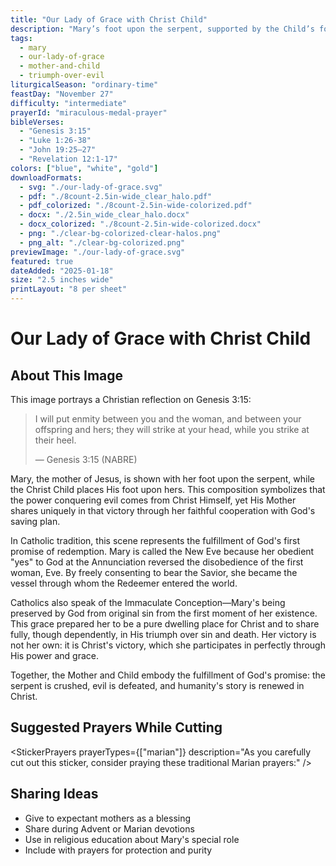 ```yaml
---
title: "Our Lady of Grace with Christ Child"
description: "Mary’s foot upon the serpent, supported by the Child’s foot upon hers, symbolizes humanity’s victory over evil—won by Christ, shared through His Mother’s faithful cooperation"
tags:
  - mary
  - our-lady-of-grace
  - mother-and-child
  - triumph-over-evil
liturgicalSeason: "ordinary-time"
feastDay: "November 27"
difficulty: "intermediate"
prayerId: "miraculous-medal-prayer"
bibleVerses:
  - "Genesis 3:15"
  - "Luke 1:26-38"
  - "John 19:25–27"
  - "Revelation 12:1-17"
colors: ["blue", "white", "gold"]
downloadFormats:
  - svg: "./our-lady-of-grace.svg"
  - pdf: "./8count-2.5in-wide_clear_halo.pdf"
  - pdf_colorized: "./8count-2.5in-wide-colorized.pdf"
  - docx: "./2.5in_wide_clear_halo.docx"
  - docx_colorized: "./8count-2.5in-wide-colorized.docx"
  - png: "./clear-bg-colorized-clear-halos.png"
  - png_alt: "./clear-bg-colorized.png"
previewImage: "./our-lady-of-grace.svg"
featured: true
dateAdded: "2025-01-18"
size: "2.5 inches wide"
printLayout: "8 per sheet"
---
```



# Our Lady of Grace with Christ Child

<StickerDisplayFromFrontmatter
  stickerId="mary/our-lady-of-grace"
  imagePath="./our-lady-of-grace.svg"
  basePath="mary"
/>

## About This Image

This image portrays a Christian reflection on Genesis 3:15:

> I will put enmity between you and the woman, and between your offspring and hers; they will strike at your head, while you strike at their heel.
>
> — Genesis 3:15 (NABRE)

Mary, the mother of Jesus, is shown with her foot upon the serpent, while the Christ Child places His foot upon hers. This composition symbolizes that the power conquering evil comes from Christ Himself, yet His Mother shares uniquely in that victory through her faithful cooperation with God's saving plan.

In Catholic tradition, this scene represents the fulfillment of God's first promise of redemption. Mary is called the New Eve because her obedient "yes" to God at the Annunciation reversed the disobedience of the first woman, Eve. By freely consenting to bear the Savior, she became the vessel through whom the Redeemer entered the world.

Catholics also speak of the Immaculate Conception—Mary's being preserved by God from original sin from the first moment of her existence. This grace prepared her to be a pure dwelling place for Christ and to share fully, though dependently, in His triumph over sin and death. Her victory is not her own: it is Christ's victory, which she participates in perfectly through His power and grace.

Together, the Mother and Child embody the fulfillment of God's promise: the serpent is crushed, evil is defeated, and humanity's story is renewed in Christ.

## Suggested Prayers While Cutting

<StickerPrayers
  prayerTypes={["marian"]}
  description="As you carefully cut out this sticker, consider praying these traditional Marian prayers:"
/>

## Sharing Ideas

- Give to expectant mothers as a blessing
- Share during Advent or Marian devotions
- Use in religious education about Mary's special role
- Include with prayers for protection and purity
